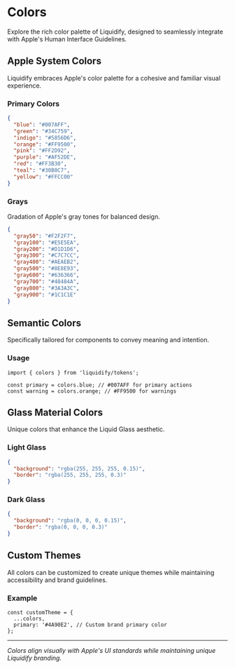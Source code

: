 # Colors

Explore the rich color palette of Liquidify, designed to seamlessly integrate with Apple's Human Interface Guidelines.

## Apple System Colors

Liquidify embraces Apple's color palette for a cohesive and familiar visual experience.

### Primary Colors

```json
{
  "blue": "#007AFF",
  "green": "#34C759",
  "indigo": "#5856D6",
  "orange": "#FF9500",
  "pink": "#FF2D92",
  "purple": "#AF52DE",
  "red": "#FF3B30",
  "teal": "#30B0C7",
  "yellow": "#FFCC00"
}
```

### Grays

Gradation of Apple's gray tones for balanced design.

```json
{
  "gray50": "#F2F2F7",
  "gray100": "#E5E5EA",
  "gray200": "#D1D1D6",
  "gray300": "#C7C7CC",
  "gray400": "#AEAEB2",
  "gray500": "#8E8E93",
  "gray600": "#636366",
  "gray700": "#48484A",
  "gray800": "#3A3A3C",
  "gray900": "#1C1C1E"
}
```

## Semantic Colors

Specifically tailored for components to convey meaning and intention.

### Usage

```tsx
import { colors } from 'liquidify/tokens';

const primary = colors.blue; // #007AFF for primary actions
const warning = colors.orange; // #FF9500 for warnings
```

## Glass Material Colors

Unique colors that enhance the Liquid Glass aesthetic.

### Light Glass

```json
{
  "background": "rgba(255, 255, 255, 0.15)",
  "border": "rgba(255, 255, 255, 0.3)"
}
```

### Dark Glass

```json
{
  "background": "rgba(0, 0, 0, 0.15)",
  "border": "rgba(0, 0, 0, 0.3)"
}
```

## Custom Themes

All colors can be customized to create unique themes while maintaining accessibility and brand guidelines.

### Example

```tsx
const customTheme = {
  ...colors,
  primary: '#4A90E2', // Custom brand primary color
};
```

---

_Colors align visually with Apple's UI standards while maintaining unique Liquidify branding._
